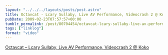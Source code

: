 ```yaml
---
layout: "../../../layouts/posts/post.astro"
title: Octavcat - Lcary Sullaby, Live AV Performance, Videocrash 2 @ Koko
pubDate: 2009-02-23T07:57:57+00:00
tumblr_permalink: /post/80704454/octavcat-lcary-sullaby-live-av-performance
tags: ["linklog"]
format: "video"
---
```



<Vimeo id="https://vimeo.com/3321352" />

[Octavcat &#8211; Lcary Sullaby, Live AV Performance, Videocrash 2 @ Koko][1]

[1]: https://vimeo.com/3321352
